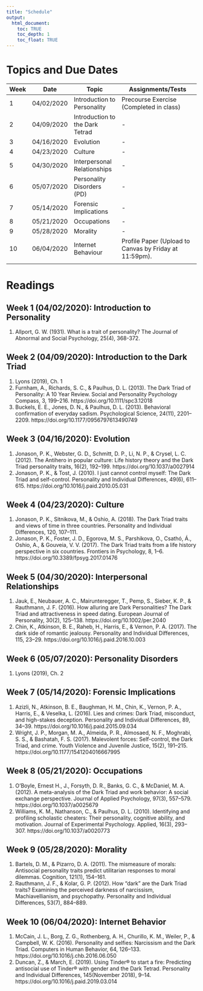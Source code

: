 ```yaml
---
title: "Schedule"
output: 
  html_document:
    toc: TRUE
    toc_depth: 1
    toc_float: TRUE
---
```


# Topics and Due Dates

| Week | Date       | Topic                              | Assignments/Tests                                                    |
|------|------------|------------------------------------|----------------------------------------------------------------------|
| 1    | 04/02/2020 | Introduction to Personality        | Precourse Exercise (Completed in class)                              |
| 2    | 04/09/2020 | Introduction to the Dark Tetrad    | -                                                                    |
| 3    | 04/16/2020 | Evolution                          | -                                                                    |
| 4    | 04/23/2020 | Culture                            | -                                                                    |
| 5    | 04/30/2020 | Interpersonal Relationships        | -                                                                    |
| 6    | 05/07/2020 | Personality Disorders (PD)         | -                                                                    |
| 7    | 05/14/2020 | Forensic Implications              | -                                                                    |
| 8    | 05/21/2020 | Occupations                        | -                                                                    |
| 9    | 05/28/2020 | Morality                           | -                                                                    |
| 10   | 06/04/2020 | Internet Behaviour                 | Profile Paper (Upload to Canvas by Friday at 11:59pm).               |
|      |            |                                    |                                                                      |

# Readings

## Week 1 (04/02/2020): Introduction to Personality
  1. Allport, G. W. (1931). What is a trait of personality? The Journal of Abnormal and Social Psychology, 25(4), 368-372.
  
## Week 2 (04/09/2020): Introduction to the Dark Triad
  1. Lyons (2019), Ch. 1
  1. Furnham, A., Richards, S. C., & Paulhus, D. L. (2013). The Dark Triad of Personality: A 10 Year Review. Social and Personality Psychology Compass, 3, 199–216. https://doi.org/10.1111/spc3.12018
  1. Buckels, E. E., Jones, D. N., & Paulhus, D. L. (2013). Behavioral confirmation of everyday sadism. Psychological Science, 24(11), 2201–2209. https://doi.org/10.1177/0956797613490749
  
## Week 3 (04/16/2020): Evolution
  1. Jonason, P. K., Webster, G. D., Schmitt, D. P., Li, N. P., & Crysel, L. C. (2012). The Antihero in popular culture: Life history theory and the Dark Triad personality traits, 16(2), 192–199. https://doi.org/10.1037/a0027914
  1. Jonason, P. K., & Tost, J. (2010). I just cannot control myself: The Dark Triad and self-control. Personality and Individual Differences, 49(6), 611–615. https://doi.org/10.1016/j.paid.2010.05.031

## Week 4 (04/23/2020): Culture
  1. Jonason, P. K., Sitnikova, M., & Oshio, A. (2018). The Dark Triad traits and views of time in three countries. Personality and Individual Differences, 120, 107–111.
  1. Jonason, P. K., Foster, J. D., Egorova, M. S., Parshikova, O., Csathó, Á., Oshio, A., & Gouveia, V. V. (2017). The Dark Triad traits from a life history perspective in six countries. Frontiers in Psychology, 8, 1–6. https://doi.org/10.3389/fpsyg.2017.01476

## Week 5 (04/30/2020): Interpersonal Relationships
  1. Jauk, E., Neubauer, A. C., Mairunteregger, T., Pemp, S., Sieber, K. P., & Rauthmann, J. F. (2016). How alluring are Dark Personalities? The Dark Triad and attractiveness in speed dating. European Journal of Personality, 30(2), 125–138. https://doi.org/10.1002/per.2040
  1. Chin, K., Atkinson, B. E., Raheb, H., Harris, E., & Vernon, P. A. (2017). The dark side of romantic jealousy. Personality and Individual Differences, 115, 23–29. https://doi.org/10.1016/j.paid.2016.10.003
  
## Week 6 (05/07/2020): Personality Disorders
  1. Lyons (2019), Ch. 2
  
## Week 7 (05/14/2020): Forensic Implications
  1. Azizli, N., Atkinson, B. E., Baughman, H. M., Chin, K., Vernon, P. A., Harris, E., & Veselka, L. (2016). Lies and crimes: Dark Triad, misconduct, and high-stakes deception. Personality and Individual Differences, 89, 34–39. https://doi.org/10.1016/j.paid.2015.09.034
  1. Wright, J. P., Morgan, M. A., Almeida, P. R., Almosaed, N. F., Moghrabi, S. S., & Bashatah, F. S. (2017). Malevolent forces: Self-control, the Dark Triad, and crime. Youth Violence and Juvenile Justice, 15(2), 191–215. https://doi.org/10.1177/1541204016667995
  
## Week 8 (05/21/2020): Occupations
  1. O’Boyle, Ernest H., J., Forsyth, D. R., Banks, G. C., & McDaniel, M. A. (2012). A meta-analysis of the Dark Triad and work behavior: A social exchange perspective. Journal of Applied Psychology, 97(3), 557–579. https://doi.org/10.1037/a0025679
  1. Williams, K. M., Nathanson, C., & Paulhus, D. L. (2010). Identifying and profiling scholastic cheaters: Their personality, cognitive ability, and motivation. Journal of Experimental Psychology. Applied, 16(3), 293–307. https://doi.org/10.1037/a0020773

## Week 9 (05/28/2020): Morality
  1. Bartels, D. M., & Pizarro, D. A. (2011). The mismeasure of morals: Antisocial personality traits predict utilitarian responses to moral dilemmas. Cognition, 121(1), 154–161.
  1. Rauthmann, J. F., & Kolar, G. P. (2012). How “dark” are the Dark Triad traits? Examining the perceived darkness of narcissism, Machiavellianism, and psychopathy. Personality and Individual Differences, 53(7), 884–889.

## Week 10 (06/04/2020): Internet Behavior
  1. McCain, J. L., Borg, Z. G., Rothenberg, A. H., Churillo, K. M., Weiler, P., & Campbell, W. K. (2016). Personality and selfies: Narcissism and the Dark Triad. Computers in Human Behavior, 64, 126–133. https://doi.org/10.1016/j.chb.2016.06.050
  1. Duncan, Z., & March, E. (2019). Using Tinder® to start a fire: Predicting antisocial use of Tinder® with gender and the Dark Tetrad. Personality and Individual Differences, 145(November 2018), 9–14. https://doi.org/10.1016/j.paid.2019.03.014